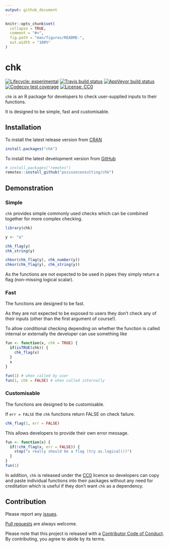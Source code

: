 ```yaml
---
output: github_document
---
```


<!-- README.md is generated from README.Rmd. Please edit that file -->

```r
knitr::opts_chunk$set(
  collapse = TRUE,
  comment = "#>",
  fig.path = "man/figures/README-",
  out.width = "100%"
)
```

# chk

<!-- badges: start -->
[![Lifecycle: experimental](https://img.shields.io/badge/lifecycle-experimental-orange.svg)](https://www.tidyverse.org/lifecycle/#experimental)
[![Travis build status](https://travis-ci.com/poissonconsulting/chk.svg?branch=master)](https://travis-ci.com/poissonconsulting/chk)
[![AppVeyor build status](https://ci.appveyor.com/api/projects/status/github/poissonconsulting/chk?branch=master&svg=true)](https://ci.appveyor.com/project/poissonconsulting/chk)
[![Codecov test coverage](https://codecov.io/gh/poissonconsulting/chk/branch/master/graph/badge.svg)](https://codecov.io/gh/poissonconsulting/chk?branch=master)
[![License: CC0](https://img.shields.io/badge/License-CC0-blue.svg)](https://creativecommons.org/publicdomain/zero/1.0/)
<!-- badges: end -->

`chk` is an R package for developers to check user-supplied inputs to their functions.

It is designed to be simple, fast and customisable.

## Installation

To install the latest release version from [CRAN](https://cran.r-project.org)
```r
install.packages("chk")
```

To install the latest development version from [GitHub](https://github.com/poissonconsulting/chk)
```r
# install.packages("remotes")
remotes::install_github("poissonconsulting/chk")
```

## Demonstration

### Simple

`chk` provides simple commonly used checks which can be combined together
for more complex checking.

```r
library(chk)

y <- "a"

chk_flag(y)
chk_string(y)

chkor(chk_flag(y), chk_number(y))
chkor(chk_flag(y), chk_string(y))
```

As the functions are not expected to be used in pipes they simply return a flag (non-missing logical scalar).

### Fast

The functions are designed to be fast. 

As they are not expected to be exposed to users they don't check any of their
inputs (other than the first argument of course!).

To allow conditional checking depending on whether the function is called internal or externally the developer can use something like

```r
fun <- function(x, chk = TRUE) {
  if(isTRUE(chk)) {
    chk_flag(x)
  }
  x
}

fun(1) # when called by user
fun(1, chk = FALSE) # when called internally
```

### Customisable

The functions are designed to be customisable.

If `err = FALSE` the `chk` functions return FALSE on check failure.
```r
chk_flag(1, err = FALSE)
```

This allows developers to provide their own error message.
```r
fun <- function(x) {
  if(!chk_flag(x, err = FALSE)) {
    stop("x really should be a flag (try as.logical())")
  }
}
fun(1)
```

In addition, `chk` is released under the [CC0](https://creativecommons.org/publicdomain/zero/1.0/) licence so developers 
can copy and paste individual functions into their packages without any 
need for creditation which is useful if they don't want `chk` as a dependency.

## Contribution

Please report any [issues](https://github.com/poissonconsulting/chk/issues).

[Pull requests](https://github.com/poissonconsulting/chk/pulls) are always welcome.

Please note that this project is released with a [Contributor Code of Conduct](https://github.com/poissonconsulting/chk/blob/master/CODE_OF_CONDUCT.md).
By contributing, you agree to abide by its terms.
